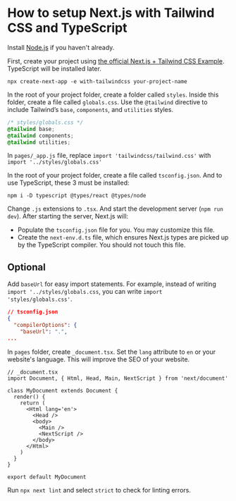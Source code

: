 
<Head
  title='How to setup Next.js with Tailwind CSS and TypeScript'
  description='How to setup Next.js with Tailwind CSS and TypeScript'
  keywords='next.js, tailwind css, tailwind, typescript'
  imageUrl=''
/>

# How to setup Next.js with Tailwind CSS and TypeScript

Install [Node.js](https://nodejs.org/en/download) if you haven't already.

First, create your project using [the official Next.js + Tailwind CSS Example](https://github.com/vercel/next.js/tree/master/examples/with-tailwindcss). TypeScript will be installed later.

```shell
npx create-next-app -e with-tailwindcss your-project-name
```

In the root of your project folder, create a folder called `styles`. Inside this folder, create a file called `globals.css`. Use the `@tailwind` directive to include Tailwind’s `base`, `components`, and `utilities` styles.

```css
/* styles/globals.css */
@tailwind base;
@tailwind components;
@tailwind utilities;
```

In `pages/_app.js` file, replace `import 'tailwindcss/tailwind.css'` with `import '../styles/globals.css'`

In the root of your project folder, create a file called `tsconfig.json`. And to use TypeScript, these 3 must be installed:

```shell
npm i -D typescript @types/react @types/node
```

Change `.js` extensions to `.tsx`. And start the development server (`npm run dev`). After starting the server, Next.js will:

- Populate the `tsconfig.json` file for you. You may customize this file.
- Create the `next-env.d.ts` file, which ensures Next.js types are picked up by the TypeScript compiler. You should not touch this file.

## Optional

Add `baseUrl` for easy import statements. For example, instead of writing `import '../styles/globals.css`, you can write `import 'styles/globals.css'`.

```json
// tsconfig.json
{
  "compilerOptions": {
    "baseUrl": ".",
...
```

In `pages` folder, create `_document.tsx`. Set the `lang` attribute to `en` or your website's language. This will improve the SEO of your website.

```tsx
// _document.tsx
import Document, { Html, Head, Main, NextScript } from 'next/document'

class MyDocument extends Document {
  render() {
    return (
      <Html lang='en'>
        <Head />
        <body>
          <Main />
          <NextScript />
        </body>
      </Html>
    )
  }
}

export default MyDocument
```

Run `npx next lint` and select `strict` to check for linting errors.
